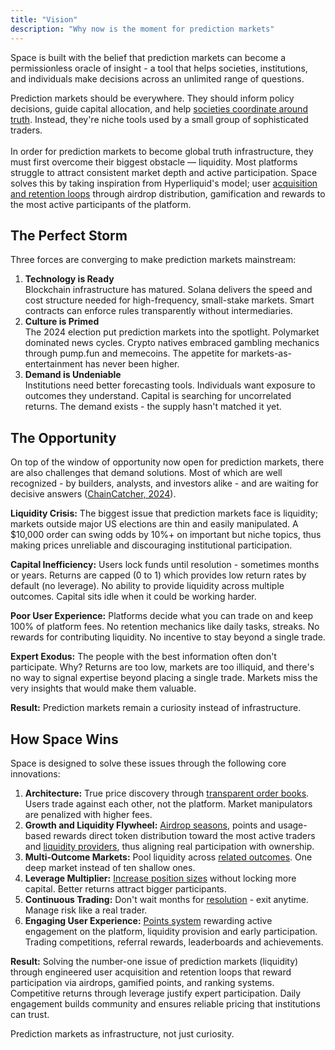 ```yaml
---
title: "Vision"
description: "Why now is the moment for prediction markets"
---
```


Space is built with the belief that prediction markets can become a permissionless oracle of insight - a tool that helps societies, institutions, and individuals make decisions across an unlimited range of questions.

Prediction markets should be everywhere. They should inform policy decisions, guide capital allocation, and help [societies coordinate around truth](https://x.com/intodotspace/status/1980271841877921896). Instead, they're niche tools used by a small group of sophisticated traders.\
\
In order for prediction markets to become global truth infrastructure, they must first overcome their biggest obstacle — liquidity. Most platforms struggle to attract consistent market depth and active participation. Space solves this by taking inspiration from Hyperliquid's model;  user [acquisition and retention loops](https://nodescience.medium.com/ultimate-guide-on-hyperliquid-season-2-07-19-updated-bb16870f4d98) through airdrop distribution, gamification and rewards to the most active participants of the platform.

## The Perfect Storm

Three forces are converging to make prediction markets mainstream: 

1. **Technology is Ready**\
   Blockchain infrastructure has matured. Solana delivers the speed and cost structure needed for high-frequency, small-stake markets. Smart contracts can enforce rules transparently without intermediaries. 
2. **Culture is Primed**\
   The 2024 election put prediction markets into the spotlight. Polymarket dominated news cycles. Crypto natives embraced gambling mechanics through pump.fun and memecoins. The appetite for markets-as-entertainment has never been higher. 
3. **Demand is Undeniable**\
   Institutions need better forecasting tools. Individuals want exposure to outcomes they understand. Capital is searching for uncorrelated returns. The demand exists - the supply hasn't matched it yet. 

## The Opportunity

On top of the window of opportunity now open for prediction markets, there are also challenges that demand solutions. Most of which are well recognized - by builders, analysts, and investors alike - and are waiting for decisive answers ([ChainCatcher, 2024](https://www.chaincatcher.com/en/article/2130614)).

**Liquidity Crisis:** The biggest issue that prediction markets face is liquidity; markets outside major US elections are thin and easily manipulated. A \$10,000 order can swing odds by 10%+ on important but niche topics, thus making prices unreliable and discouraging institutional participation.

**Capital Inefficiency:** Users lock funds until resolution - sometimes months or years. Returns are capped (0 to 1) which provides low return rates by default (no leverage). No ability to provide liquidity across multiple outcomes. Capital sits idle when it could be working harder.

**Poor User Experience:** Platforms decide what you can trade on and keep 100% of platform fees. No retention mechanics like daily tasks, streaks. No rewards for contributing liquidity. No incentive to stay beyond a single trade.

**Expert Exodus:** The people with the best information often don't participate. Why? Returns are too low, markets are too illiquid, and there's no way to signal expertise beyond placing a single trade. Markets miss the very insights that would make them valuable.

**Result:** Prediction markets remain a curiosity instead of infrastructure.

## How Space Wins

Space is designed to solve these issues through the following core innovations:

1. **Architecture:** True price discovery through [transparent order books](/features/clob). Users trade against each other, not the platform. Market manipulators are penalized with higher fees.
3. **Growth and Liquidity Flywheel:** [Airdrop seasons](/features/airdrops), points and usage-based rewards direct token distribution toward the most active traders and [liquidity providers](/features/rewards), thus aligning real participation with ownership.
3. **Multi-Outcome Markets:** Pool liquidity across [related outcomes](/features/multi-outcome). One deep market instead of ten shallow ones.
4. **Leverage Multiplier:** [Increase position sizes](/features/leverage) without locking more capital. Better returns attract bigger participants.
5. **Continuous Trading:** Don't wait months for [resolution](/concepts/resolution) - exit anytime. Manage risk like a real trader.
6. **Engaging User Experience:** [Points system](/features/airdrops) rewarding active engagement on the platform, liquidity provision and early participation. Trading competitions, referral rewards, leaderboards and achievements.

**Result:** Solving the number-one issue of prediction markets (liquidity) through engineered user acquisition and retention loops that reward participation via airdrops, gamified points, and ranking systems. Competitive returns through leverage justify expert participation. Daily engagement builds community and ensures reliable pricing that institutions can trust.

Prediction markets as infrastructure, not just curiosity.